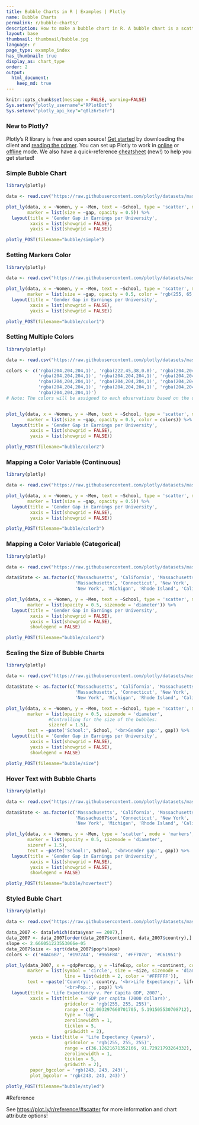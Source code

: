 ```yaml
---
title: Bubble Charts in R | Examples | Plotly
name: Bubble Charts
permalink: r/bubble-charts/
description: How to make a bubble chart in R. A bubble chart is a scatter plot whose markers have variable color and size.
layout: base
thumbnail: thumbnail/bubble.jpg
language: r
page_type: example_index
has_thumbnail: true
display_as: chart_type
order: 2
output:
  html_document:
    keep_md: true
---
```


```r
knitr::opts_chunk$set(message = FALSE, warning=FALSE)
Sys.setenv("plotly_username"="RPlotBot")
Sys.setenv("plotly_api_key"="q0lz6r5efr")
```

### New to Plotly?

Plotly's R library is free and open source! [Get started](https://plot.ly/r/getting-started/) by downloading the client and [reading the primer](https://plot.ly/r/getting-started/). 
You can set up Plotly to work in [online](https://plot.ly/r/getting-started/#hosting-graphs-in-your-online-plotly-account) or [offline](https://plot.ly/r/offline/) mode. 
We also have a quick-reference [cheatsheet](https://images.plot.ly/plotly-documentation/images/r_cheat_sheet.pdf) (new!) to help you get started!

### Simple Bubble Chart

```r
library(plotly)

data <- read.csv("https://raw.githubusercontent.com/plotly/datasets/master/school_earnings.csv")

plot_ly(data, x = ~Women, y = ~Men, text = ~School, type = 'scatter', mode = 'markers', 
        marker = list(size = ~gap, opacity = 0.5)) %>%
  layout(title = 'Gender Gap in Earnings per University',
         xaxis = list(showgrid = FALSE),
         yaxis = list(showgrid = FALSE))
```

```r
plotly_POST(filename="bubble/simple")
```

### Setting Markers Color

```r
library(plotly)

data <- read.csv("https://raw.githubusercontent.com/plotly/datasets/master/school_earnings.csv")

plot_ly(data, x = ~Women, y = ~Men, text = ~School, type = 'scatter', mode = 'markers', 
        marker = list(size = ~gap, opacity = 0.5, color = 'rgb(255, 65, 54)')) %>%
  layout(title = 'Gender Gap in Earnings per University',
         xaxis = list(showgrid = FALSE),
         yaxis = list(showgrid = FALSE))
```

```r
plotly_POST(filename="bubble/color1")
```

### Setting Multiple Colors

```r
library(plotly)

data <- read.csv("https://raw.githubusercontent.com/plotly/datasets/master/school_earnings.csv")

colors <- c('rgba(204,204,204,1)', 'rgba(222,45,38,0.8)', 'rgba(204,204,204,1)', 'rgba(204,204,204,1)', 'rgba(204,204,204,1)',
            'rgba(204,204,204,1)', 'rgba(204,204,204,1)', 'rgba(204,204,204,1)', 'rgba(204,204,204,1)', 'rgba(204,204,204,1)', 
            'rgba(204,204,204,1)', 'rgba(204,204,204,1)', 'rgba(204,204,204,1)', 'rgba(204,204,204,1)', 'rgba(204,204,204,1)', 
            'rgba(204,204,204,1)', 'rgba(204,204,204,1)', 'rgba(204,204,204,1)', 'rgba(204,204,204,1)', 'rgba(204,204,204,1)',
            'rgba(204,204,204,1)')
# Note: The colors will be assigned to each observations based on the order of the observations in the dataframe.


plot_ly(data, x = ~Women, y = ~Men, text = ~School, type = 'scatter', mode = 'markers',
        marker = list(size = ~gap, opacity = 0.5, color = colors)) %>%
  layout(title = 'Gender Gap in Earnings per University',
         xaxis = list(showgrid = FALSE),
         yaxis = list(showgrid = FALSE))
```

```r
plotly_POST(filename="bubble/color2")
```

### Mapping a Color Variable (Continuous)

```r
library(plotly)

data <- read.csv("https://raw.githubusercontent.com/plotly/datasets/master/school_earnings.csv")

plot_ly(data, x = ~Women, y = ~Men, text = ~School, type = 'scatter', mode = 'markers', color = ~gap, colors = 'Reds',
        marker = list(size = ~gap, opacity = 0.5)) %>%
  layout(title = 'Gender Gap in Earnings per University',
         xaxis = list(showgrid = FALSE),
         yaxis = list(showgrid = FALSE))
```

```r
plotly_POST(filename="bubble/color3")
```

### Mapping a Color Variable (Categorical)

```r
library(plotly)

data <- read.csv("https://raw.githubusercontent.com/plotly/datasets/master/school_earnings.csv")

data$State <- as.factor(c('Massachusetts', 'California', 'Massachusetts', 'Pennsylvania', 'New Jersey', 'Illinois', 'Washington DC', 
                          'Massachusetts', 'Connecticut', 'New York', 'North Carolina', 'New Hampshire', 'New York', 'Indiana', 
                          'New York', 'Michigan', 'Rhode Island', 'California', 'Georgia', 'California', 'California'))

plot_ly(data, x = ~Women, y = ~Men, text = ~School, type = 'scatter', mode = 'markers', size = ~gap, color = ~State, colors = 'Paired',
        marker = list(opacity = 0.5, sizemode = 'diameter')) %>%
  layout(title = 'Gender Gap in Earnings per University',
         xaxis = list(showgrid = FALSE),
         yaxis = list(showgrid = FALSE),
         showlegend = FALSE)
```

```r
plotly_POST(filename="bubble/color4")
```

### Scaling the Size of Bubble Charts

```r
library(plotly)

data <- read.csv("https://raw.githubusercontent.com/plotly/datasets/master/school_earnings.csv")

data$State <- as.factor(c('Massachusetts', 'California', 'Massachusetts', 'Pennsylvania', 'New Jersey', 'Illinois', 'Washington DC', 
                          'Massachusetts', 'Connecticut', 'New York', 'North Carolina', 'New Hampshire', 'New York', 'Indiana', 
                          'New York', 'Michigan', 'Rhode Island', 'California', 'Georgia', 'California', 'California'))

plot_ly(data, x = ~Women, y = ~Men, text = ~School, type = 'scatter', mode = 'markers', size = ~gap, color = ~State, colors = 'Paired',
        marker = list(opacity = 0.5, sizemode = 'diameter', 
                #Controlling for the size of the bubbles:
				sizeref = 1.5),
        text = ~paste('School:', School, '<br>Gender gap:', gap)) %>%
  layout(title = 'Gender Gap in Earnings per University',
         xaxis = list(showgrid = FALSE),
         yaxis = list(showgrid = FALSE),
         showlegend = FALSE)
```

```r
plotly_POST(filename="bubble/size")
```

### Hover Text with Bubble Charts

```r
library(plotly)

data <- read.csv("https://raw.githubusercontent.com/plotly/datasets/master/school_earnings.csv")

data$State <- as.factor(c('Massachusetts', 'California', 'Massachusetts', 'Pennsylvania', 'New Jersey', 'Illinois', 'Washington DC', 
                          'Massachusetts', 'Connecticut', 'New York', 'North Carolina', 'New Hampshire', 'New York', 'Indiana', 
                          'New York', 'Michigan', 'Rhode Island', 'California', 'Georgia', 'California', 'California'))

plot_ly(data, x = ~Women, y = ~Men, type = 'scatter', mode = 'markers', size = ~gap, color = ~State, colors = 'Paired',
        marker = list(opacity = 0.5, sizemode = 'diameter', 
        sizeref = 1.5),
        text = ~paste('School:', School, '<br>Gender gap:', gap)) %>%
  layout(title = 'Gender Gap in Earnings per University',
         xaxis = list(showgrid = FALSE),
         yaxis = list(showgrid = FALSE),
         showlegend = FALSE)
```

```r
plotly_POST(filename="bubble/hovertext")
```

### Styled Buble Chart

```r
library(plotly)

data <- read.csv("https://raw.githubusercontent.com/plotly/datasets/master/gapminderDataFiveYear.csv")

data_2007 <- data[which(data$year == 2007),]
data_2007 <- data_2007[order(data_2007$continent, data_2007$country),]
slope <- 2.666051223553066e-05
data_2007$size <- sqrt(data_2007$pop*slope)
colors <- c('#4AC6B7', '#1972A4', '#965F8A', '#FF7070', '#C61951')

plot_ly(data_2007, x = ~gdpPercap, y = ~lifeExp, color = ~continent, colors = colors, type = 'scatter', mode = 'markers',
        marker = list(symbol = 'circle', size = ~size, sizemode = 'diameter', sizeref = 0.85, 
                      line = list(width = 2, color = '#FFFFFF')),
        text = ~paste('Country:', country, '<br>Life Expectancy:', lifeExp, '<br>GDP:', gdpPercap,
                      '<br>Pop.:', pop)) %>%
  layout(title = 'Life Expectancy v. Per Capita GDP, 2007',
         xaxis = list(title = 'GDP per capita (2000 dollars)',
                      gridcolor = 'rgb(255, 255, 255)',
                      range = c(2.003297660701705, 5.191505530708712),
                      type = 'log',
                      zerolinewidth = 1,
                      ticklen = 5,
                      gridwidth = 2),
         yaxis = list(title = 'Life Expectancy (years)',
                      gridcolor = 'rgb(255, 255, 255)',
                      range = c(36.12621671352166, 91.72921793264332),
                      zerolinewidth = 1,
                      ticklen = 5,
                      gridwith = 2),
         paper_bgcolor = 'rgb(243, 243, 243)',
         plot_bgcolor = 'rgb(243, 243, 243)')
```

```r
plotly_POST(filename="bubble/styled")
```

#Reference

See [https://plot.ly/r/reference/#scatter](https://plot.ly/r/reference/#scatter) for more information and chart attribute options!
